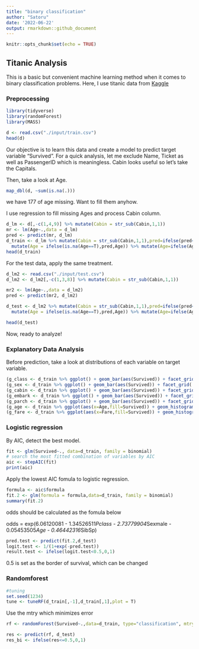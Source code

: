 ```yaml
---
title: "binary classification"
author: "Satoru"
date: '2022-06-22'
output: rmarkdown::github_document
---
```


```r
knitr::opts_chunk$set(echo = TRUE)
```

## Titanic Analysis

This is a basic but convenient machine learning method when it comes to binary classification problems.
Here, I use titanic data from [Kaggle](https://www.kaggle.com/competitions/titanic/data)

### Preprocessing
```r
library(tidyverse)
library(randomForest)
library(MASS)
```

```r
d <- read.csv("./input/train.csv")
head(d)
```
Our objective is to learn this data and create a model to predict target variable "Survived".
For a quick analysis, let me exclude Name, Ticket as well as PassengerID which is meaningless.
Cabin looks useful so let's take the Capitals.

Then, take a look at Age.
```r
map_dbl(d, ~sum(is.na(.)))
```
we have 177 of age missing. Want to fill them anyhow.

I use regression to fill missing Ages and process Cabin column.

```r
d_lm <- d[,-c(1,4,9)] %>% mutate(Cabin = str_sub(Cabin,1,1))
mr <- lm(Age~.,data = d_lm)
pred <- predict(mr, d_lm)
d_train <- d_lm %>% mutate(Cabin = str_sub(Cabin,1,1),pred=ifelse(pred<0,0,pred)) %>% 
  mutate(Age = ifelse(is.na(Age==T),pred,Age)) %>% mutate(Age=ifelse(Age<0,0,Age),Survived=factor(Survived,levels=c(0,1))) %>% dplyr::select(-pred)
head(d_train)
```
For the test data, apply the same treatment.
```r
d_lm2 <- read.csv("./input/test.csv")
d_lm2 <- d_lm2[,-c(1,3,8)] %>% mutate(Cabin = str_sub(Cabin,1,1))

mr2 <- lm(Age~.,data = d_lm2)
pred <- predict(mr2, d_lm2)

d_test <- d_lm2 %>% mutate(Cabin = str_sub(Cabin,1,1),pred=ifelse(pred<0,0,pred)) %>% 
  mutate(Age = ifelse(is.na(Age==T),pred,Age)) %>% mutate(Age=ifelse(Age<0,0,Age)) %>% dplyr::select(-pred)

head(d_test)
```

Now, ready to analyze!

### Explanatory Data Analysis
Before prediction, take a look at distributions of each variable on target variable.
```r
(g_class <- d_train %>% ggplot() + geom_bar(aes(Survived)) + facet_grid(.~Pclass) + labs(title="PClass"))
(g_sex <- d_train %>% ggplot() + geom_bar(aes(Survived)) + facet_grid(.~Sex) + labs(title="Sex"))
(g_cabin <- d_train %>% ggplot() + geom_bar(aes(Survived)) + facet_grid(.~Cabin) + labs(title="Cabin"))
(g_embark <- d_train %>% ggplot() + geom_bar(aes(Survived)) + facet_grid(.~Embarked) + labs(title="Embarked"))
(g_parch <- d_train %>% ggplot() + geom_bar(aes(Survived)) + facet_grid(.~Parch) + labs(title="Parch"))
(g_age <- d_train %>% ggplot(aes(x=Age,fill=Survived)) + geom_histogram(alpha=.4) + labs(title="Age"))
(g_fare <- d_train %>% ggplot(aes(x=Fare,fill=Survived)) + geom_histogram(alpha=.4) + labs(title="Fare"))
```
### Logistic regression

By AIC, detect the best model.
```r
fit <- glm(Survived~., data=d_train, family = binomial)
# search the most fitted combination of variables by AIC
aic <- stepAIC(fit)
print(aic)
```

Apply the lowest AIC fomula to logistic regression.
```r
formula <- aic$formula
fit.2 <- glm(formula = formula,data=d_train, family = binomial)
summary(fit.2)
```
odds should be calculated as the fomula below

odds = exp(6.06120081 - 1.34526511*Pclass - 2.73779904*Sexmale - 0.05453505*Age - 0.46442316*SibSp)

```r
pred.test <- predict(fit.2,d_test)
logit.test <- 1/(1+exp(-pred.test))
result.test <- ifelse(logit.test<0.5,0,1) 
```
0.5 is set as the border of survival, which can be changed

### Randomforest
```r
#tuning
set.seed(1234)
tune <- tuneRF(d_train[,-1],d_train[,1],plot = T)
```

Use the mtry which minimizes error
```r

rf <- randomForest(Survived~.,data=d_train, type="classification", mtry = tune[which.min(tune[, 2]), 1])

res <- predict(rf, d_test)
res_bi <- ifelse(res<=0.5,0,1)
```

